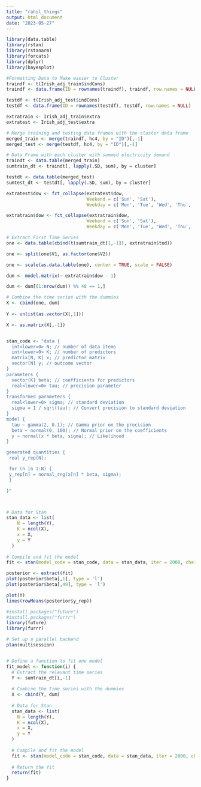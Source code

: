 ```yaml
---
title: "rahil_things"
output: html_document
date: "2023-05-27"
---
```


```r
library(data.table)
library(rstan)
library(rstanarm)
library(forcats)
library(dplyr)
library(bayesplot)

#Formatting Data to Make easier to Cluster
traindf <- t(Irish_adj_train$indCons)
traindf <- data.frame(ID = rownames(traindf), traindf, row.names = NULL)

testdf <- t(Irish_adj_test$indCons)
testdf <- data.frame(ID = rownames(testdf), testdf, row.names = NULL)

extratrain <- Irish_adj_train$extra
extratest <- Irish_adj_test$extra

# Merge training and testing data frames with the cluster data frame
merged_train <- merge(traindf, hc4, by = "ID")[,-1]
merged_test <- merge(testdf, hc4, by = "ID")[,-1]

# Data Frame with each cluster with summed electricity demand
traindt <- data.table(merged_train)
sumtrain_dt <- traindt[, lapply(.SD, sum), by = cluster]

testdt <- data.table(merged_test)
sumtest_dt <- testdt[, lapply(.SD, sum), by = cluster]
```


```r
extratest$dow <- fct_collapse(extratest$dow,
                              Weekend = c('Sun', 'Sat'),
                              Weekday = c('Mon', 'Tue', 'Wed', 'Thu', 'Fri'))

extratrain$dow <- fct_collapse(extratrain$dow,
                              Weekend = c('Sun', 'Sat'),
                              Weekday = c('Mon', 'Tue', 'Wed', 'Thu', 'Fri'))
```


```r
# Extract First Time Series
one <- data.table(cbind(t(sumtrain_dt[1,-1]), extratrain$tod))

one <- split(one$V1, as.factor(one$V2))

one <- scale(as.data.table(one), center = TRUE, scale = FALSE)

dum <- model.matrix(~ extratrain$dow - 1)

dum <- dum[(1:nrow(dum)) %% 48 == 1,]
```



```r
# Combine the time series with the dummies
X <- cbind(one, dum)
  
Y <- unlist(as.vector(X[,1]))

X <- as.matrix(X[,-1])


stan_code <- "data {
  int<lower=0> N; // number of data items
  int<lower=0> K; // number of predictors
  matrix[N, K] x; // predictor matrix
  vector[N] y; // outcome vector
}
parameters {
  vector[K] beta; // coefficients for predictors
  real<lower=0> tau; // precision parameter
}
transformed parameters {
  real<lower=0> sigma; // standard deviation
  sigma = 1 / sqrt(tau); // Convert precision to standard deviation
}
model {
  tau ~ gamma(2, 0.1); // Gamma prior on the precision
  beta ~ normal(0, 100); // Normal prior on the coefficients
  y ~ normal(x * beta, sigma); // Likelihood
}

generated quantities {
 real y_rep[N];

 for (n in 1:N) {
 y_rep[n] = normal_rng(x[n] * beta, sigma);
 }

}"



# Data for Stan
stan_data <- list(
    N = length(Y),
    K = ncol(X),
    x = X,
    y = Y
  )
  
# Compile and fit the model
fit <- stan(model_code = stan_code, data = stan_data, iter = 2000, chains = 4)
```

```r
posterior <- extract(fit)
plot(posterior$beta[,1], type = 'l')
plot(posterior$beta[,49], type = 'l')
```


```r
plot(Y)
lines(rowMeans(posterior$y_rep))
```



```r
#install.packages("future")
#install.packages("furrr")
library(future)
library(furrr)

# Set up a parallel backend
plan(multisession)


# Define a function to fit one model
fit_model <- function(i) {
  # Extract the relevant time series
  Y <- sumtrain_dt[i,-1]
  
  # Combine the time series with the dummies
  X <- cbind(Y, dum)
  
  # Data for Stan
  stan_data <- list(
    N = length(Y),
    K = ncol(X),
    x = X,
    y = Y
  )
  
  # Compile and fit the model
  fit <- stan(model_code = stan_code, data = stan_data, iter = 2000, chains = 4)
  
  # Return the fit
  return(fit)
}


```

